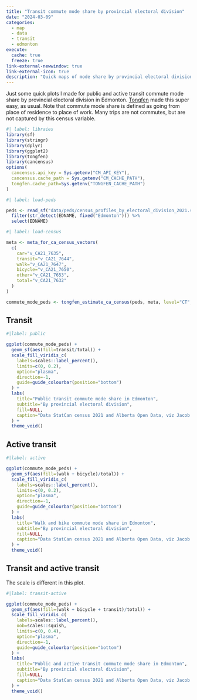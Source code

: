 ```yaml
---
title: "Transit commute mode share by provincial electoral division"
date: "2024-03-09"
categories:
  - map
  - data
  - transit
  - edmonton
execute: 
  cache: true
  freeze: true
link-external-newwindow: true
link-external-icon: true
description: "Quick maps of mode share by provincial electoral division in Edmonton."
---
```


Just some quick plots I made for public and active transit commute mode share by provincial electoral division in Edmonton. [Tongfen](https://github.com/mountainMath/tongfen) made this super easy, as usual. Note that commute mode share is defined as going from place of residence to place of work. Many trips are not commutes, but are not captured by this census variable.

```r
#| label: libraies
library(sf)
library(stringr)
library(dplyr)
library(ggplot2)
library(tongfen)
library(cancensus)
options(
  cancensus.api_key = Sys.getenv("CM_API_KEY"),
  cancensus.cache_path = Sys.getenv("CM_CACHE_PATH"),
  tongfen.cache_path=Sys.getenv("TONGFEN_CACHE_PATH")
)
```

```r
#| label: load-peds

peds <- read_sf("data/peds/census_profiles_by_electoral_division_2021.shp") %>%
  filter(str_detect(EDNAME, fixed("Edmonton"))) %>%
  select(EDNAME)

```

```r
#| label: load-census

meta <- meta_for_ca_census_vectors(
  c(
    car="v_CA21_7635",
    transit="v_CA21_7644",
    walk="v_CA21_7647",
    bicycle="v_CA21_7650",
    other="v_CA21_7653",
    total="v_CA21_7632"
  )
)

commute_mode_peds <- tongfen_estimate_ca_census(peds, meta, level="CT", intersection_level="CT", na.rm=TRUE)
```

::: panel-tabset
## Transit

```r
#|label: public

ggplot(commute_mode_peds) +
  geom_sf(aes(fill=transit/total)) +
  scale_fill_viridis_c(
    labels=scales::label_percent(), 
    limits=c(0, 0.2),
    option="plasma",
    direction=-1,
    guide=guide_colourbar(position="bottom")
  ) +
  labs(
    title="Public transit commute mode share in Edmonton",
    subtitle="By provincial electoral division",
    fill=NULL,
    caption="Data StatCan census 2021 and Alberta Open Data, viz Jacob Dawang"
  ) +
  theme_void()
```

## Active transit

```r
#|label: active

ggplot(commute_mode_peds) +
  geom_sf(aes(fill=(walk + bicycle)/total)) +
  scale_fill_viridis_c(
    labels=scales::label_percent(), 
    limits=c(0, 0.2),
    option="plasma",
    direction=-1,
    guide=guide_colourbar(position="bottom")
  ) +
  labs(
    title="Walk and bike commute mode share in Edmonton",
    subtitle="By provincial electoral division",
    fill=NULL,
    caption="Data StatCan census 2021 and Alberta Open Data, viz Jacob Dawang"
  ) +
  theme_void()
```

## Transit and active transit

::: callout-warning
The scale is different in this plot.
:::

```r
#|label: transit-active

ggplot(commute_mode_peds) +
  geom_sf(aes(fill=(walk + bicycle + transit)/total)) +
  scale_fill_viridis_c(
    labels=scales::label_percent(),
    oob=scales::squish,
    limits=c(0, 0.4),
    option="plasma",
    direction=-1,
    guide=guide_colourbar(position="bottom")
  ) +
  labs(
    title="Public and active transit commute mode share in Edmonton",
    subtitle="By provincial electoral division",
    fill=NULL,
    caption="Data StatCan census 2021 and Alberta Open Data, viz Jacob Dawang"
  ) +
  theme_void()
```
:::
